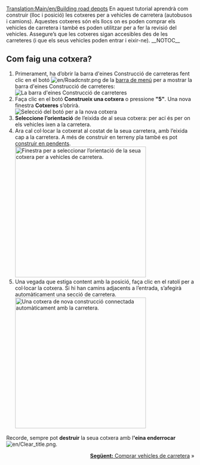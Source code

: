 [[Translation:Main/en/Building road depots]]{{en/-}}{{ca/Tutorial}}
En aquest tutorial aprendrà com construir (lloc i posició) les cotxeres per a vehicles de carretera (autobusos i camions). Aquestes cotxeres són els llocs on es poden comprar els vehicles de carretera i també es poden utilitzar per a fer la revisió del vehicles. Assegure’s que les cotxeres sigan accesibles des de les carreteres (i que els seus vehicles poden entrar i eixir-ne).
__NOTOC__
== Com faig una cotxera? ==
# Primerament, ha d’obrir la barra d'eines Construcció de carreteras fent clic en el botó [[File:en/Roadcnstr.png]] de la [[Main/en/Interfície del joc/Ca#La barra de menú|barra de menú]] per a mostrar la barra d'eines Construcció de carreteres:<br/>[[File:ca/Road construction.png|none|frame|La barra d'eines Construcció de carreteres]]
# Faça clic en el botó '''Construeix una cotxera''' o pressione '''"5"'''. Una nova finestra '''Cotxeres''' s’obrirà.<br/>[[File:ca/New road depot.png|none|frame|Selecció del botó per a la nova cotxera]]
# '''Seleccione l’orientació''' de l’eixida de al seua cotxera: per ací és per on els vehicles ixen a la carretera.
# Ara cal col·locar la cotxerat al costat de la seua carretera, amb l’eixida cap a la carretera. A més de construir en terreny pla també es pot [[Main/ca/Construir en pendents|construir en pendents]].<br/>[[File:ca/Road depot direction.png|none|thumb|350px|Finestra per a seleccionar l’orientació de la seua cotxera per a vehicles de carretera.]]
# Una vegada que estiga content amb la posició, faça clic en el ratolí per a col·locar la cotxera. Si hi han camins adjacents a l’entrada, s’afegirà automàticament una secció de carretera.<br/>[[File:ca/Tutorial bus 4.png|none|thumb|350px|Una cotxera de nova construcció connectada automàticament amb la carretera.]]

Recorde, sempre pot '''destruir''' la seua cotxera amb l''''eina enderrocar''' [[File:en/Clear title.png]].

<span style="float: right">[[Main/ca/Compra de vehicles|'''Següent:''' Comprar vehicles de carretera]] &raquo;</span>